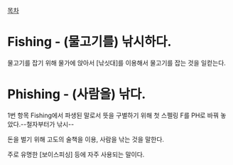 [[목차]]
= Fishing - (물고기를) 낚시하다. =
물고기를 잡기 위해 물가에 앉아서 [낚싯대]를 이용해서 물고기를 잡는 것을 일컫는다.

= Phishing - (사람을) 낚다. =
1번 항목 Fishing에서 파생된 말로서 뜻을 구별하기 위해 첫 스펠링 F를 PH로 바꿔 놓았다.--철자부터가 낚시--

돈을 벌기 위해 고도의 술책을 이용, 사람을 낚는 것을 말한다.

주로 유명한 [보이스피싱] 등에 자주 사용되는 말이다. 
